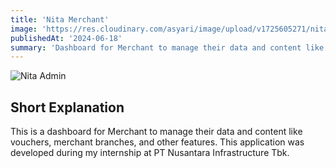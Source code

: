 ```yaml
---
title: 'Nita Merchant'
image: 'https://res.cloudinary.com/asyari/image/upload/v1725605271/nita-merchant-cover_sgbuzb.png'
publishedAt: '2024-06-18'
summary: 'Dashboard for Merchant to manage their data and content like vouchers, merchant brances, and other features.'
---
```


![Nita Admin](https://res.cloudinary.com/asyari/image/upload/v1725605271/nita-merchant-cover_sgbuzb.png)

## Short Explanation

This is a dashboard for Merchant to manage their data and content like vouchers, merchant branches, and other features. This application was developed during my internship at PT Nusantara Infrastructure Tbk.
